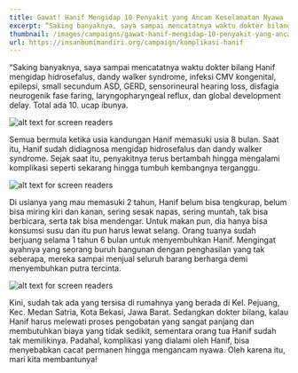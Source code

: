 ```yaml
---
title: Gawat! Hanif Mengidap 10 Penyakit yang Ancam Keselamatan Nyawa
excerpt: “Saking banyaknya, saya sampai mencatatnya waktu dokter bilang Hanif mengidap hidrosefalus, dandy walker syndrome, infeksi CMV kongenital, epilepsi, small secundum ASD, GERD, sensorineural hearing loss, disfagia neurogenik fase faring, laryngopharyngeal reflux, dan global development delay. Total ada 10," ucap ibunya.
thumbnail: /images/campaigns/gawat-hanif-mengidap-10-penyakit-yang-ancam-keselataman-nyawa/thumbnail.jpg
url: https://insanbumimandiri.org/campaign/komplikasi-hanif
---
```


“Saking banyaknya, saya sampai mencatatnya waktu dokter bilang Hanif mengidap hidrosefalus, dandy walker syndrome, infeksi CMV kongenital, epilepsi, small secundum ASD, GERD, sensorineural hearing loss, disfagia neurogenik fase faring, laryngopharyngeal reflux, dan global development delay. Total ada 10. ucap ibunya.

![alt text for screen readers](/images/campaigns/gawat-hanif-mengidap-10-penyakit-yang-ancam-keselataman-nyawa/1.png)

Semua bermula ketika usia kandungan Hanif memasuki usia 8 bulan. Saat itu, Hanif sudah didiagnosa mengidap hidrosefalus dan dandy walker syndrome. Sejak saat itu, penyakitnya terus bertambah hingga mengalami komplikasi seperti sekarang hingga tumbuh kembangnya terganggu.

![alt text for screen readers](/images/campaigns/gawat-hanif-mengidap-10-penyakit-yang-ancam-keselataman-nyawa/2.png)

Di usianya yang mau memasuki 2 tahun, Hanif belum bisa tengkurap, belum bisa miring kiri dan kanan, sering sesak napas, sering muntah, tak bisa berbicara, serta tak bisa mendengar. Untuk makan pun, dia hanya bisa konsumsi susu dan itu pun harus lewat selang. Orang tuanya sudah berjuang selama 1 tahun 6 bulan untuk menyembuhkan Hanif. Mengingat ayahnya yang seorang buruh bangunan dengan penghasilan yang tak seberapa, mereka sampai menjual seluruh barang berharga demi menyembuhkan putra tercinta.

![alt text for screen readers](/images/campaigns/gawat-hanif-mengidap-10-penyakit-yang-ancam-keselataman-nyawa/3.png)

Kini, sudah tak ada yang tersisa di rumahnya yang berada di Kel. Pejuang, Kec. Medan Satria, Kota Bekasi, Jawa Barat. Sedangkan dokter bilang, kalau Hanif harus melewati proses pengobatan yang sangat panjang dan membutuhkan biaya yang tidak sedikit, sementara orang tua Hanif sudah tak memilikinya. Padahal, komplikasi yang dialami oleh Hanif, bisa menyebabkan cacat permanen hingga mengancam nyawa. Oleh karena itu, mari kita membantunya!
